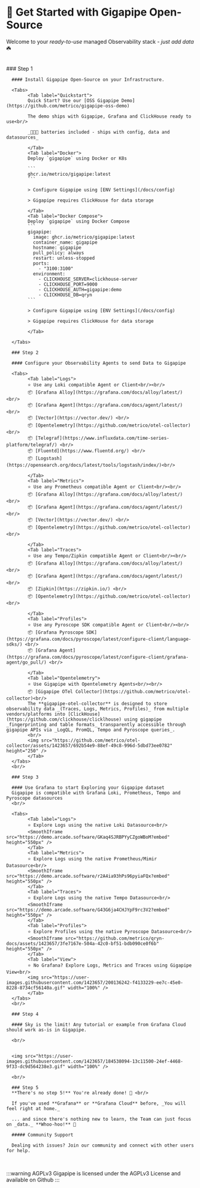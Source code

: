 


# 🏁 Get Started with Gigapipe Open-Source

Welcome to your _ready-to-use_ managed Observability stack - _just add data_ ☘️

<br/>

<Steps>
      ### Step 1

      #### Install Gigapipe Open-Source on your Infrastructure.

      <Tabs>
            <Tab label="Quickstart">
            Quick Start? Use our [OSS Gigapipe Demo](https://github.com/metrico/gigapipe-oss-demo)

            The demo ships with Gigapipe, Grafana and ClickHouse ready to use<br/>

            _🔋🔋🔋 batteries included - ships with config, data and datasources_ 

            </Tab>
            <Tab label="Docker">
            Deploy `gigapipe` using Docker or K8s

            ```
            ghcr.io/metrico/gigapipe:latest
            ```

            > Configure Gigapipe using [ENV Settings](/docs/config)

            > Gigapipe requires ClickHouse for data storage
            
            </Tab>
            <Tab label="Docker Compose">
            Deploy `gigapipe` using Docker Compose
            ```
            gigapipe:
              image: ghcr.io/metrico/gigapipe:latest
              container_name: gigapipe
              hostname: gigapipe
              pull_policy: always
              restart: unless-stopped
              ports:
                - "3100:3100"
              environment:
                - CLICKHOUSE_SERVER=clickhouse-server
                - CLICKHOUSE_PORT=9000
                - CLICKHOUSE_AUTH=gigapipe:demo
                - CLICKHOUSE_DB=qryn
            ```

            > Configure Gigapipe using [ENV Settings](/docs/config)

            > Gigapipe requires ClickHouse for data storage
            
            </Tab>
            
      </Tabs>

      ### Step 2

      #### Configure your Observability Agents to send Data to Gigapipe

      <Tabs>
            <Tab label="Logs">
            ⭐ Use any Loki compatible Agent or Client<br/><br/>
            📦 [Grafana Alloy](https://grafana.com/docs/alloy/latest/) <br/>
            📦 [Grafana Agent](https://grafana.com/docs/agent/latest/) <br/>
            📦 [Vector](https://vector.dev/) <br/>
            📦 [Opentelemetry](https://github.com/metrico/otel-collector) <br/>
            📦 [Telegraf](https://www.influxdata.com/time-series-platform/telegraf/) <br/>
            📦 [Fluentd](https://www.fluentd.org/) <br/>
            📦 [Logstash](https://opensearch.org/docs/latest/tools/logstash/index/)<br/>
            
            </Tab>
            <Tab label="Metrics">
            ⭐ Use any Prometheus compatible Agent or Client<br/><br/>
            📦 [Grafana Alloy](https://grafana.com/docs/alloy/latest/) <br/>
            📦 [Grafana Agent](https://grafana.com/docs/agent/latest/) <br/>
            📦 [Vector](https://vector.dev/) <br/>
            📦 [Opentelemetry](https://github.com/metrico/otel-collector)<br/>
            
            </Tab>
            <Tab label="Traces">
            ⭐ Use any Tempo/Zipkin compatible Agent or Client<br/><br/>
            📦 [Grafana Alloy](https://grafana.com/docs/alloy/latest/) <br/>
            📦 [Grafana Agent](https://grafana.com/docs/agent/latest/) <br/>
            📦 [Zipkin](https://zipkin.io/) <br/>
            📦 [Opentelemetry](https://github.com/metrico/otel-collector)<br/>
            
            </Tab>
            <Tab label="Profiles">
            ⭐ Use any Pyroscope SDK compatible Agent or Client<br/><br/>
            📦 [Grafana Pyroscope SDK](https://grafana.com/docs/pyroscope/latest/configure-client/language-sdks/) <br/>
            📦 [Grafana Agent](https://grafana.com/docs/pyroscope/latest/configure-client/grafana-agent/go_pull/) <br/>
            
            </Tab>
            <Tab label="Opentelemetry">
            ⭐ Use Gigapipe with Opentelemetry Agents<br/><br/>
            📦 [Gigapipe OTel Collector](https://github.com/metrico/otel-collector)<br/>
            The **gigapipe-otel-collector** is designed to store observability data _(Traces, Logs, Metrics, Profiles)_ from multiple vendors/platforms into [ClickHouse](https://github.com/clickhouse/clicklhouse) using gigapipe _fingerprinting and table formats_ transparently accessible through gigapipe APIs via _LogQL, PromQL, Tempo and Pyroscope queries_.
            <br/>
            <img src="https://github.com/metrico/otel-collector/assets/1423657/692b54e9-88ef-49c8-996d-5dbd73ee0782" height="250" />
            </Tab>
      </Tabs>
      <br/>

      ### Step 3

      #### Use Grafana to start Exploring your Gigapipe dataset
      Gigapipe is compatible with Grafana Loki, Prometheus, Tempo and Pyroscope datasources
      <br/>

      <Tabs>
            <Tab label="Logs">
            ⭐ Explore Logs using the native Loki Datasource<br/>
            <SmoothIframe src="https://demo.arcade.software/GKaq4SJRBPYyCZgoWBoM?embed" height="550px" />
            </Tab>
            <Tab label="Metrics">
            ⭐ Explore Logs using the native Prometheus/Mimir Datasource<br/>
            <SmoothIframe src="https://demo.arcade.software/r2A4ia93hPs96pyiaFQx?embed" height="550px" />
            </Tab>
            <Tab label="Traces">
            ⭐ Explore Logs using the native Tempo Datasource<br/>
            <SmoothIframe src="https://demo.arcade.software/G43G6ja4CHJYpF9rc3V2?embed" height="550px" />
            </Tab>
            <Tab label="Profiles">
            ⭐ Explore Profiles using the native Pyroscope Datasource<br/>
            <SmoothIframe src="https://github.com/metrico/qryn-docs/assets/1423657/3fe7167e-504a-42c0-bf51-bdb090ce0f6b" height="550px" />
            </Tab>
            <Tab label="View">
            ⭐ No Grafana? Explore Logs, Metrics and Traces using Gigapipe View<br/>
            <img src="https://user-images.githubusercontent.com/1423657/200136242-f4133229-ee7c-45e0-8228-8734cf56140a.gif" width="100%" />
            </Tab>
      </Tabs>
      <br/>

      ### Step 4

      #### Sky is the limit! Any tutorial or example from Grafana Cloud should work as-is in Gigapipe.

      <br/>


      <img src="https://user-images.githubusercontent.com/1423657/184538094-13c11500-24ef-4468-9f33-dc9d564238e3.gif" width="100%" />

      <br/>

      ### Step 5
      **There's no step 5!** You're already done! 🎉 <br/>

      If you've used **Grafana** or **Grafana Cloud** before, _You will feel right at home._ 

      ... and since there's nothing new to learn, the Team can just focus on _data._ **Whoo-hoo!** 🎉 

      ##### Community Support

      Dealing with issues? Join our community and connect with other users for help.

</Steps>

<br/>

:::warning AGPLv3
Gigapipe is licensed under the AGPLv3 License and available on Github
:::
